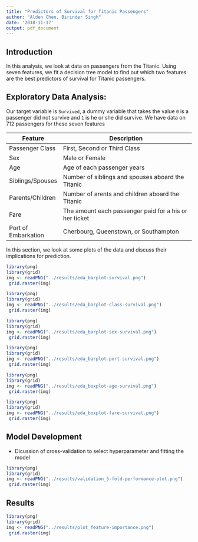 ```yaml
---
title: "Predictors of Survival for Titanic Passengers"
author: "Alden Chen, Birinder Singh"
date: '2018-11-17'
output: pdf_document
---
```


## Introduction

In this analysis, we look at data on passengers from the Titanic. Using seven features, we fit a decision tree model to find out which two features are the best predictors of survival for Titanic passengers.

## Exploratory Data Analysis:

Our target variable is `Survived`, a dummy variable that takes the value `0` is a passenger did not survive and `1` is he or she did survive. We have data on 712 passengers for these seven features
  
|Feature	           |Description	                                    |
|--------------------|-------------------------------------------------|
|Passenger Class	   |First, Second or Third Class | 
|Sex	               |Male or Female |    
|Age                 |Age of each passenger years	|
|Siblings/Spouses	   |Number of siblings and spouses aboard the Titanic |
|Parents/Children	   |Number of arents and children aboard the Titanic |
|Fare	               |The amount each passenger paid for a his or her ticket |
|Port of Embarkation |Cherbourg, Queenstown, or Southampton |

In this section, we look at some plots of the data and discuss their implications for prediction.  



```r
library(png)
library(grid)
img <- readPNG("../results/eda_barplot-survival.png")
 grid.raster(img)
```


```r
library(png)
library(grid)
img <- readPNG("../results/eda_barplot-class-survival.png")
 grid.raster(img)
```

```r
library(png)
library(grid)
img <- readPNG("../results/eda_barplot-sex-survival.png")
 grid.raster(img)
```

```r
library(png)
library(grid)
img <- readPNG("../results/eda_barplot-port-survival.png")
 grid.raster(img)
```

```r
library(png)
library(grid)
img <- readPNG("../results/eda_boxplot-age-survival.png")
 grid.raster(img)
```

```r
library(png)
library(grid)
img <- readPNG("../results/eda_boxplot-fare-survival.png")
 grid.raster(img)
```  


## Model Development
- Dicussion of cross-validation to select hyperparameter and fitting the model  
  
```r
library(png)
library(grid)
img <- readPNG("../results/validation_5-fold-performance-plot.png")
 grid.raster(img)
```  


## Results  

```r
library(png)
library(grid)
img <- readPNG("../results/plot_feature-importance.png")
 grid.raster(img)
```

